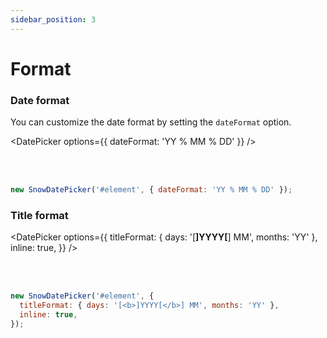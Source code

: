 ```yaml
---
sidebar_position: 3
---
```


# Format


### Date format

You can customize the date format by setting the `dateFormat` option.

<DatePicker options={{ dateFormat: 'YY % MM % DD' }} />

<br />
<br />

```javascript
new SnowDatePicker('#element', { dateFormat: 'YY % MM % DD' });
```

### Title format

<DatePicker
  options={{
    titleFormat: { days: '[<b>]YYYY[</b>] MM', months: 'YY' },
    inline: true,
  }}
/>

<br />
<br />

```javascript
new SnowDatePicker('#element', {
  titleFormat: { days: '[<b>]YYYY[</b>] MM', months: 'YY' },
  inline: true,
});
```
